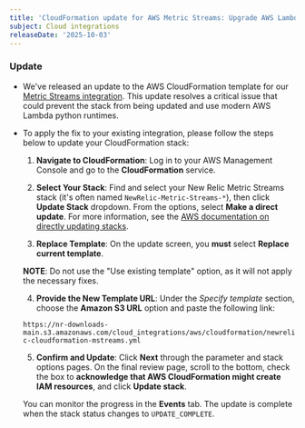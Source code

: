 ```yaml
---
title: 'CloudFormation update for AWS Metric Streams: Upgrade AWS Lambda runtime to Python 3.13'
subject: Cloud integrations
releaseDate: '2025-10-03'
---
```


### Update

  * We've released an update to the AWS CloudFormation template for our [Metric Streams integration](https://docs.newrelic.com/docs/infrastructure/amazon-integrations/aws-integration-for-metrics/via-cloudformation-cwms/). This update resolves a critical issue that could prevent the stack from being updated and use modern AWS Lambda python runtimes.

  * To apply the fix to your existing integration, please follow the steps below to update your CloudFormation stack:

    1. **Navigate to CloudFormation**: Log in to your AWS Management Console and go to the **CloudFormation** service.

    2.  **Select Your Stack**: Find and select your New Relic Metric Streams stack (it's often named `NewRelic-Metric-Streams-*`), then click **Update Stack** dropdown. From the options, select **Make a direct update**. For more information, see the [AWS documentation on directly updating stacks](https://docs.aws.amazon.com/AWSCloudFormation/latest/UserGuide/using-cfn-updating-stacks-direct.html).

    3. **Replace Template**: On the update screen, you **must** select **Replace current template**.

     **NOTE**: Do not use the "Use existing template" option, as it will not apply the necessary fixes.

    4. **Provide the New Template URL**: Under the *Specify template* section, choose the **Amazon S3 URL** option and paste the following link:

     ```https://nr-downloads-main.s3.amazonaws.com/cloud_integrations/aws/cloudformation/newrelic-cloudformation-mstreams.yml```

    5. **Confirm and Update**: Click **Next** through the parameter and stack options pages. On the final review page, scroll to the bottom, check the box to **acknowledge that AWS CloudFormation might create IAM resources**, and click **Update stack**.

    You can monitor the progress in the **Events** tab. The update is complete when the stack status changes to `UPDATE_COMPLETE`.
